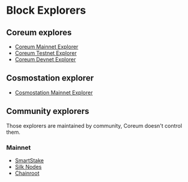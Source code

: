 # Block Explorers

## Coreum explores

- <a className="text-[#25D695] hover:opacity-80 font-bold" href="https://explorer.coreum.com/coreum" target="_blank">Coreum Mainnet Explorer</a>
- <a className="text-[#25D695] hover:opacity-80 font-bold" href="https://explorer.testnet-1.coreum.dev/coreum" target="_blank">Coreum Testnet Explorer</a>
- <a className="text-[#25D695] hover:opacity-80 font-bold" href="https://explorer.devnet-1.coreum.dev/coreum" target="_blank">Coreum Devnet Explorer</a>

## Cosmostation explorer

- <a className="text-[#25D695] hover:opacity-80 font-bold" href="https://mintscan.io/coreum" target="_blank">Cosmostation Mainnet Explorer</a>

## Community explorers

Those explorers are maintained by community, Coreum doesn't control them.

### Mainnet

[//]: # (https://analytics.smartstake.io/coreum returns 200 in browser but if I try to curl it it returns 404)
- <a className="text-[#25D695] hover:opacity-80 font-bold" href="https://analytics.smartstake.io/coreum" target="_blank">SmartStake</a>
- <a className="text-[#25D695] hover:opacity-80 font-bold" href="https://explorer.silknodes.io/coreum" target="_blank">Silk Nodes</a>
- <a className="text-[#25D695] hover:opacity-80 font-bold" href="https://explorer.chainroot.io/coreum" target="_blank">Chainroot</a>
